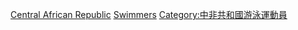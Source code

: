 [[Category:各國奧運游泳運動員|Central African Republic]]
[[Category:中非共和國夏季奧運運動員|Swimmers]]
[[Category:中非共和國游泳運動員|Category:中非共和國游泳運動員]]
